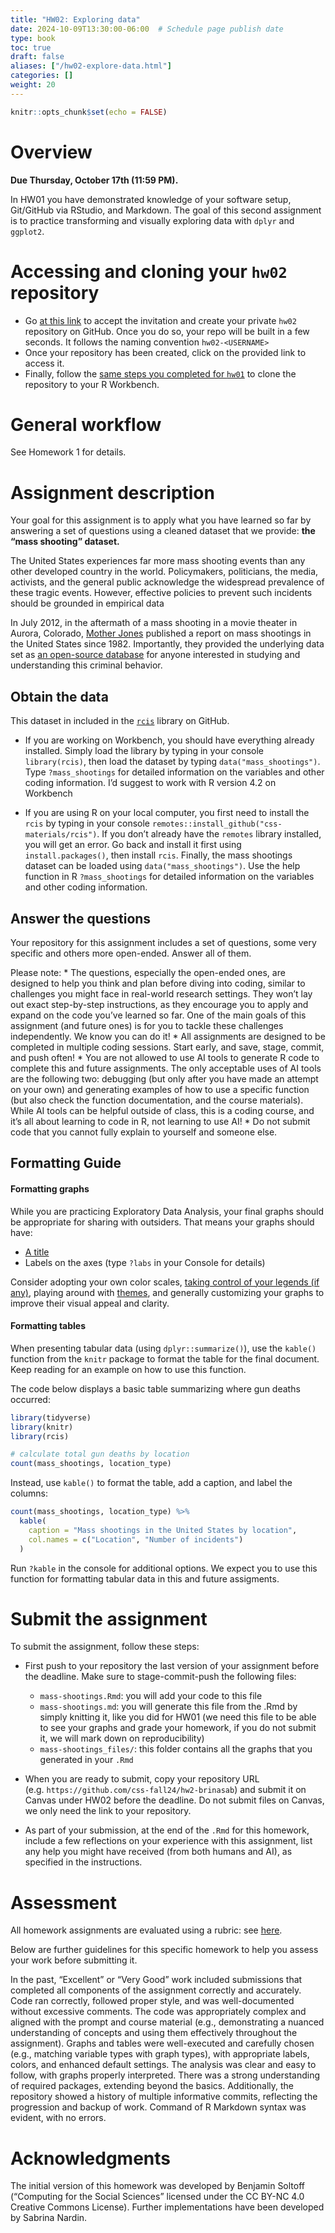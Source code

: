 ```yaml
---
title: "HW02: Exploring data"
date: 2024-10-09T13:30:00-06:00  # Schedule page publish date
type: book
toc: true
draft: false
aliases: ["/hw02-explore-data.html"]
categories: []
weight: 20
---
```


```r
knitr::opts_chunk$set(echo = FALSE)
```

# Overview

**Due Thursday, October 17th (11:59 PM).**

In HW01 you have demonstrated knowledge of your software setup, Git/GitHub via RStudio, and Markdown. The goal of this second assignment is to practice transforming and visually exploring data with `dplyr` and `ggplot2`.


# Accessing and cloning your `hw02` repository

* Go [at this link](https://classroom.github.com/a/z9Lc54LU) to accept the invitation and create your private `hw02` repository on GitHub. Once you do so, your repo will be built in a few seconds. It follows the naming convention `hw02-<USERNAME>`
* Once your repository has been created, click on the provided link to access it. 
* Finally, follow the [same steps you completed for `hw01`](/homework/edit-readme/) to clone the repository to your R Workbench.


# General workflow

See Homework 1 for details.

<!--
Please notice for this assignment we expect you to do some more work in terms of formatting and reproducibility: submit a homework that fully complies with the [Homework Guidelines](/faq/homework-guidelines/#homework-workflow).
--> 


# Assignment description

Your goal for this assignment is to apply what you have learned so far by answering a set of questions using a cleaned dataset that we provide: **the "mass shooting" dataset.**

The United States experiences far more mass shooting events than any other developed country in the world. Policymakers, politicians, the media, activists, and the general public acknowledge the widespread prevalence of these tragic events. However, effective policies to prevent such incidents should be grounded in empirical data

In July 2012, in the aftermath of a mass shooting in a movie theater in Aurora, Colorado,
[Mother Jones](https://www.motherjones.com/politics/2012/07/mass-shootings-map/) published a report on mass shootings in the United States since 1982. Importantly, they provided the underlying data set as [an open-source database](https://www.motherjones.com/politics/2012/12/mass-shootings-mother-jones-full-data/) for anyone interested in studying and understanding this criminal behavior.


## Obtain the data

This dataset in included in the [`rcis`](https://github.com/css-materials/rcis) library on GitHub. 

* If you are working on Workbench, you should have everything already installed. Simply load the library by typing in your console `library(rcis)`, then load the dataset by typing `data("mass_shootings")`. Type `?mass_shootings` for detailed information on the variables and other coding information. I'd suggest to work with R version 4.2 on Workbench

* If you are using R on your local computer, you first need to install the `rcis` by typing in your console `remotes::install_github("css-materials/rcis")`. If you don't already have the `remotes` library installed, you will get an error. Go back and install it first using `install.packages()`, then install `rcis`. Finally, the mass shootings dataset can be loaded using `data("mass_shootings")`. Use the help function in R `?mass_shootings` for detailed information on the variables and other coding information.


## Answer the questions

Your repository for this assignment includes a set of questions, some very specific and others more open-ended. Answer all of them.

Please note:
* The questions, especially the open-ended ones, are designed to help you think and plan before diving into coding, similar to challenges you might face in real-world research settings. They won’t lay out exact step-by-step instructions, as they encourage you to apply and expand on the code you've learned so far. One of the main goals of this assignment (and future ones) is for you to tackle these challenges independently. We know you can do it!
* All assignments are designed to be completed in multiple coding sessions. Start early, and save, stage, commit, and push often!
* You are not allowed to use AI tools to generate R code to complete this and future assignments. The only acceptable uses of AI tools are the following two: debugging (but only after you have made an attempt on your own) and generating examples of how to use a specific function (but also check the function documentation, and the course materials). While AI tools can be helpful outside of class, this is a coding course, and it's all about learning to code in R, not learning to use AI!
* Do not submit code that you cannot fully explain to yourself and someone else.


## Formatting Guide

#### Formatting graphs

While you are practicing Exploratory Data Analysis, your final graphs should be appropriate for sharing with outsiders. That means your graphs should have:

* [A title](http://r4ds.had.co.nz/graphics-for-communication.html#label)
* Labels on the axes (type `?labs` in your Console for details)

Consider adopting your own color scales, [taking control of your legends (if any)](http://www.cookbook-r.com/Graphs/Legends_(ggplot2)/), playing around with [themes](https://ggplot2.tidyverse.org/reference/index.html#section-themes), and generally customizing your graphs to improve their visual appeal and clarity.


#### Formatting tables

When presenting tabular data (using `dplyr::summarize()`), use the `kable()` function from the `knitr` package to format the table for the final document.  Keep reading for an example on how to use this function.

The code below displays a basic table summarizing where gun deaths occurred:

```r
library(tidyverse)
library(knitr)
library(rcis)
```

```r
# calculate total gun deaths by location
count(mass_shootings, location_type)
```

Instead, use `kable()` to format the table, add a caption, and label the columns:

```r
count(mass_shootings, location_type) %>%
  kable(
    caption = "Mass shootings in the United States by location",
    col.names = c("Location", "Number of incidents")
  )
```

Run `?kable` in the console for additional options. We expect you to use this function for formatting tabular data in this and future assigments.


# Submit the assignment

To submit the assignment, follow these steps:

* First push to your repository the last version of your assignment before the deadline. Make sure to stage-commit-push the following files:
  * `mass-shootings.Rmd`: you will add your code to this file
  * `mass-shootings.md`: you will generate this file from the .Rmd by simply knitting it, like you did for HW01 (we need this file to be able to see your graphs and grade your homework, if you do not submit it, we will mark down on reproducibility)
  * `mass-shootings_files/`: this folder contains all the graphs that you generated in your `.Rmd`

* When you are ready to submit, copy your repository URL (e.g. `https://github.com/css-fall24/hw2-brinasab`) and submit it on Canvas under HW02 before the deadline. Do not submit files on Canvas, we only need the link to your repository. 

* As part of your submission, at the end of the `.Rmd` for this homework, include a few reflections on your experience with this assignment, list any help you might have received (from both humans and AI), as specified in the instructions.


# Assessment

All homework assignments are evaluated using a rubric: see [here](/faq/homework-evaluations/).

Below are further guidelines for this specific homework to help you assess your work before submitting it. 

In the past, "Excellent" or "Very Good" work included submissions that completed all components of the assignment correctly and accurately. Code ran correctly, followed proper style, and was well-documented without excessive comments. The code was appropriately complex and aligned with the prompt and course material (e.g., demonstrating a nuanced understanding of concepts and using them effectively throughout the assignment). Graphs and tables were well-executed and carefully chosen (e.g., matching variable types with graph types), with appropriate labels, colors, and enhanced default settings. The analysis was clear and easy to follow, with graphs properly interpreted. There was a strong understanding of required packages, extending beyond the basics. Additionally, the repository showed a history of multiple informative commits, reflecting the progression and backup of work. Command of R Markdown syntax was evident, with no errors.

<!--
*Needs improvement:* Doesn't complete all components. Code is too minimal, poorly written, and/or not documented. Plots are not correct and/or too minimal (e.g., same type of plot for each graph, or doesn't use plots appropriate for the variables being analyzed, or missing labels/titles, or leave default without experimenting). Does not follow or follows incorrectly the provided formatting guide. Shows partial or incomplete understanding of the packages needed for the assignment. Interpretation is lacking or incomplete. No record of commits other than the final push to GitHub (we expect students to commit often).

*Good:* Solid effort. Hits all the elements. Minor omissions but no clear mistakes. Easy to follow (both the code and the output). Shows sufficient understanding of the packages needed for the assignment.

*Excellent:* Finished all components of the assignment correctly. Code is well-documented (both self-documented and with additional comments as necessary). Graphs and tables are properly labeled, well-executed, and carefully chosen. Analysis is clear and easy to follow (e.g., graphs are labeled clearly and/or additional text to describe how you interpret the output). Shows solid understanding of the packages needed for the assignment. Repo shows history of multiple commits to back up and show a progression in the work.
-->

# Acknowledgments

The initial version of this homework was developed by Benjamin Soltoff  (“Computing for the Social Sciences” licensed under the CC BY-NC 4.0 Creative Commons License). Further implementations have been developed by Sabrina Nardin.

<!-- {r child = here::here("R", "_ack_ben.Rmd")} -->

<!--
[^clean]: For the purposes of this assignment, some data cleaning of the underlying raw data have been performed. You can view the data cleaning code [here](https://github.com/cis-ds/rcis/blob/master/data-raw/mass-shootings.R).
-->